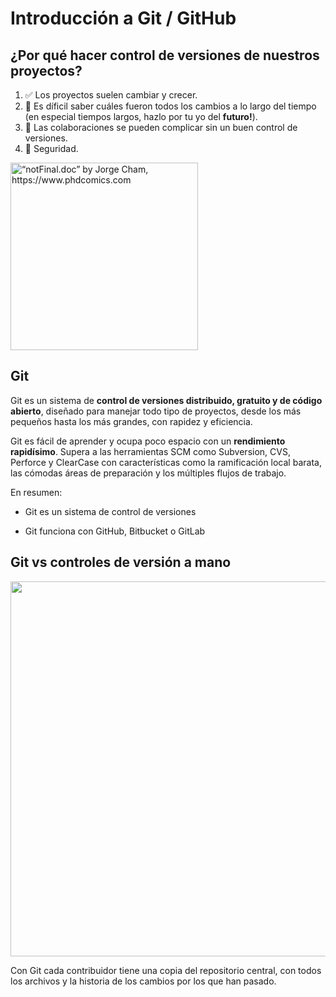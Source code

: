 # Introducción a Git / GitHub

## ¿Por qué hacer control de versiones de nuestros proyectos?

1.  ✅ Los proyectos suelen cambiar y crecer.
2.  💾 Es díficil saber cuáles fueron todos los cambios a lo largo del tiempo (en especial tiempos largos, hazlo por tu yo del **futuro!**).
3.  🤔 Las colaboraciones se pueden complicar sin un buen control de versiones.
4.  🔐 Seguridad.

[!["notFinal.doc" by Jorge Cham, https://www.phdcomics.com](https://swcarpentry.github.io/git-novice/fig/phd101212s.png){width="300"}](https://swcarpentry.github.io/git-novice/01-basics.html)

## Git

Git es un sistema de **control de versiones distribuido, gratuito y de código abierto**, diseñado para manejar todo tipo de proyectos, desde los más pequeños hasta los más grandes, con rapidez y eficiencia.

Git es fácil de aprender y ocupa poco espacio con un **rendimiento rapidísimo**. Supera a las herramientas SCM como Subversion, CVS, Perforce y ClearCase con características como la ramificación local barata, las cómodas áreas de preparación y los múltiples flujos de trabajo.

En resumen:

-   Git es un sistema de control de versiones

-   Git funciona con GitHub, Bitbucket o GitLab

## **Git vs controles de versión a mano**

[![](https://comunidadbioinfo.github.io/cdsb2023/img/git_vers.png){width="600"}](https://comunidadbioinfo.github.io/cdsb2023/control-de-versiones-con-github-y-rstudio.html)

Con Git cada contribuidor tiene una copia del repositorio central, con todos los archivos y la historia de los cambios por los que han pasado.
